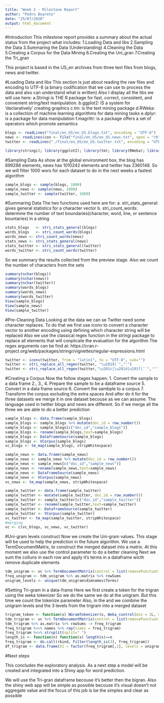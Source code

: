 ```yaml
---
title: "Week 2 - Milestone Report"
author: "Pedro Boareto"
date: "25/07/2020"
output: html_document
---
```

#Introduction
This milestone report provides a summary about the actual status from the project what includes:
1.Loading Data and libs
2.Sampling the Data
3.Summaring the Data (Understanding)
4.Cleaning the Data
5.Creating a Corpus for the Data Mining
6.Creating the Uni_gran
7.Creating the Tri_gran

This project is based in the US_en archives from three text files from blogs, news and twitter.

#Loading Data and libs
This section is just about reading the raw files and encoding to UTF-8 (a binary codification that we can use to process the data and also can understand what is written)
Also I display all the libs we will use here:
a.Stringi is THE R package for fast, correct, consistent, and convenient string/text manipulation. 
b.ggplot2: IS a system for 'declaratively' creating graphics
c.tm: is the text mining package
d.RWeka:  is a collection of machine learning algorithms for data mining tasks 
e.dplyr: is a package for data manipulation
f.magrittr: is a package offers a set of operators which promote semantics
```r
blogs <- readLines("final/en_US/en_US.blogs.txt", encoding = "UTF-8")
news <- readLines(con <- file("final/en_US/en_US.news.txt", open = "rb"), encoding = "UTF-8")
twitter <- readLines("./final/en_US/en_US.twitter.txt", encoding = "UTF-8")

library(stringi); library(ggplot2); library(tm); library(RWeka); library(dplyr); library(magrittr)
```

#Sampling Data
As show at the global environment box, the blog has 899288 elements, news has 1010242 elements and twitter has 2360148. So we will filter 1000 wors for each dataset to do in the next weeks a fastest algorithm
```r
sample_blogs <- sample(blogs, 1000)
sample_news <- sample(news, 1000)
sample_twitter <- sample(twitter, 1000)
```

#Summaring Data
The two functions used here are for:
a. stri_stats_general: gives general statistics for a character vector
b. stri_count_words: determine the number of text boundaries(character, word, line, or sentence bountaries) in a string
```r
stats_blogs   <- stri_stats_general(blogs)
words_blogs   <- stri_count_words(blogs)
words_news <- stri_count_words(news)
stats_news <- stri_stats_general(news)
stats_twitter <- stri_stats_general(twitter)
words_twitter <- stri_count_words(twitter)
```
So we summary the results collected from the preview stage. Also we count the number of characters from the sets
```r
summary(nchar(blogs))
summary(nchar(news))
summary(nchar(twitter))
summary(words_blogs)
summary(words_news)
summary(words_twitter)
View(sample_blogs)
View(sample_news)
View(sample_twitter)
```
#Pre-Cleaning Data
Looking at the data we can se Twitter need some character replaces. To do that we first use iconv to convert a character vector to another encoding using defining which character string will be replaced
Also we use the classical regex function in the stringi package to replace all elements that will conplicate the evaluation for the algorithm
The regex arguments can be find at: https://cran.r-project.org/web/packages/stringr/vignettes/regular-expressions.html
```r
twitter <- iconv(twitter, from = "latin1", to = "UTF-8", sub="")
twitter <- stri_replace_all_regex(twitter, "\u2019|`","'") 
twitter <- stri_replace_all_regex(twitter,"\u201c|\u201d|u201f|``",'"')
```

#Creating a Corpus
Now the follow stages happen:
1. Convert the sample to a data frame
2., 3., 4. Prepare the sample to be a dataframe source
5. Convert in a data frame source
6. Convert the sambple to a corpus
7. Transform the corpus excluding the extra spaces
And after do it for the three datasets we merge it in one dataset becouse as we can assume. The language used in twitter blogs and news are different. So if we merge all the three we are able to do a better prediction
```r
sample_blogs <- data.frame(sample_blogs)
sample_blogs <- sample_blogs %>% mutate(doc_id = row_number())
sample_blogs <- sample_blogs[c("doc_id","sample_blogs")]
sample_blogs <- rename(sample_blogs,text=sample_blogs)
sample_blogs <- DataframeSource(sample_blogs)
sample_blogs <- VCorpus(sample_blogs)
vc_blogs <- tm_map(sample_blogs, stripWhitespace)

sample_news <- data.frame(sample_news)
sample_news <- sample_news %>% mutate(doc_id = row_number())
sample_news <- sample_news[c("doc_id","sample_news")]
sample_news <- rename(sample_news,text=sample_news)
sample_news <- DataframeSource(sample_news)
sample_news <- VCorpus(sample_news)
vc_news <- tm_map(sample_news, stripWhitespace)

sample_twitter <- data.frame(sample_twitter)
sample_twitter <- mutate(sample_twitter, doc_id = row_number())
sample_twitter <- sample_twitter[c("doc_id","sample_twitter")]
sample_twitter <- rename(sample_twitter,text=sample_twitter)
sample_twitter <- DataframeSource(sample_twitter)
sample_twitter <- VCorpus(sample_twitter)
vc_twitter <- tm_map(sample_twitter, stripWhitespace)
#merging
vc <- c(vc_blogs, vc_news, vc_twitter)
```

#Uni-gram levels construct
Now we create the Uni-gram values. This stage will be used to help the prediction in the future algorithm.
We use a TermDocumentMatrix, to construct the merged dataset into a matrix. At this moment we also use the control parameter to do a better cleaning
Next we sum the colluns in each row and apply it's terms in a dataframe wicth remove duplicate elements 
```r
tdm_unigram <- vc %>% TermDocumentMatrix(control = list(removePunctuation = TRUE, removeNumbers = TRUE, wordLengths = c( 1, Inf)))
freq_unigram <- tdm_unigram %>% as.matrix %>% rowSums
unigram_levels <- unique(tdm_unigram$dimnames$Terms)
```

#Setting Tri-gram in a data-frame
Here we first create a token for the trigran using the weka tokenizer
So we do the same we do at the unigram. But this time we count the tokenize parameter
Also, in the and we combine the unigram levels and the 3 levels from the trigram into a merged dataset
```r
trigram_token <- function(x) NGramTokenizer(x, Weka_control(min = 3L, max = 3L))
tdm_trigram <- vc %>% TermDocumentMatrix(control = list(removePunctuation = TRUE, removeNumbers = TRUE, wordLengths = c( 1, Inf), tokenize = trigram_token))
tdm_trigram %>% as.matrix %>% rowSums -> freq_trigram
freq_trigram %<>% names %>% rep(times = freq_trigram)
freq_trigram %<>% strsplit(split=" ")
length_is <- function(n) function(x) length(x)==n 
freq_trigram <- do.call(rbind, Filter(length_is(3), freq_trigram))
df_trigram <- data.frame(X1 = factor(freq_trigram[,1], levels = unigram_levels),X2 = factor(freq_trigram[,2], levels = unigram_levels),Y  = factor(freq_trigram[,3], levels = unigram_levels))
```
#Next steps

This concludes the exploratory analysis. As a next step a model will be created and integrated into a Shiny app for word prediction.

We will use the Tri-gran dataframe becouse it's better then the bigran.
Also the shiny web app will be simple as possible becouse it's visual doesn't not aggregate value and the focus of this job is be the simples and clear as possible